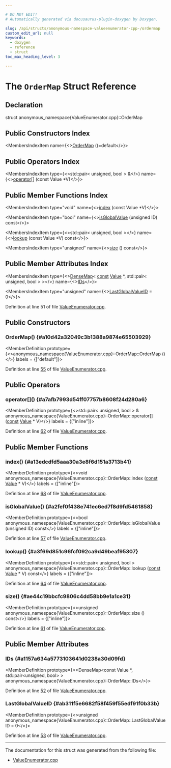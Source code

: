 ```yaml
---

# DO NOT EDIT!
# Automatically generated via docusaurus-plugin-doxygen by Doxygen.

slug: /api/structs/anonymous-namespace-valueenumerator-cpp-/ordermap
custom_edit_url: null
keywords:
  - doxygen
  - reference
  - struct
toc_max_heading_level: 3

---
```





# The `OrderMap` Struct Reference

<DoxygenPage pluginConfig={pluginConfig}>



## Declaration

<CodeBlock>struct anonymous_namespace{ValueEnumerator.cpp}::OrderMap</CodeBlock>

## Public Constructors Index

<MembersIndex>

<MembersIndexItem
  name={<><a href="#a10d42a32049c3b1388a9874e65503929">OrderMap</a> ()=default</>}>
</MembersIndexItem>

</MembersIndex>

## Public Operators Index

<MembersIndex>

<MembersIndexItem
  type={<>std::pair&lt; unsigned, bool &gt; &amp;</>}
  name={<><a href="#a7afb7993d54ff07757b8608f24d280a6">operator&#91;&#93;</a> (const Value &#42;V)</>}>
</MembersIndexItem>

</MembersIndex>

## Public Member Functions Index

<MembersIndex>

<MembersIndexItem
  type="void"
  name={<><a href="#a13edcdfd5aaa30a3e8f6d151a3713b41">index</a> (const Value &#42;V)</>}>
</MembersIndexItem>

<MembersIndexItem
  type="bool"
  name={<><a href="#a2fef0f438e741ec6ed7f8d9fd5461858">isGlobalValue</a> (unsigned ID) const</>}>
</MembersIndexItem>

<MembersIndexItem
  type={<>std::pair&lt; unsigned, bool &gt;</>}
  name={<><a href="#a3f69d851c96fcf092ca9d49beaf95307">lookup</a> (const Value &#42;V) const</>}>
</MembersIndexItem>

<MembersIndexItem
  type="unsigned"
  name={<><a href="#ae44c19bbcfc9806c4dd58bb9e1a1ce31">size</a> () const</>}>
</MembersIndexItem>

</MembersIndex>

## Public Member Attributes Index

<MembersIndex>

<MembersIndexItem
  type={<><a href="/docs/api/classes/llvm/densemap">DenseMap</a>&lt; <a href="/docs/api/files/lib/lib/target/lib/target/aarch64/aarch64promoteconstant-cpp/#a90f8350fecae261c25be85d38b451bff">const</a> <a href="/docs/api/classes/llvm/value">Value</a> &#42;, std::pair&lt; unsigned, bool &gt; &gt;</>}
  name={<><a href="#a1157a634a5773103641d0238a30d09fd">IDs</a></>}>
</MembersIndexItem>

<MembersIndexItem
  type="unsigned"
  name={<><a href="#ab311f5e6682f58f459f55edf91f0b33b">LastGlobalValueID</a> = 0</>}>
</MembersIndexItem>

</MembersIndex>


Definition at line 51 of file <a href="/docs/api/files/lib/lib/bitcode/lib/bitcode/writer/valueenumerator-cpp">ValueEnumerator.cpp</a>.

<SectionDefinition>

## Public Constructors

### OrderMap() {#a10d42a32049c3b1388a9874e65503929}

<MemberDefinition
  prototype={<>anonymous&#95;namespace&#123;ValueEnumerator.cpp&#125;::OrderMap::OrderMap ()</>}
  labels = {["default"]}>

Definition at line <a href="/docs/api/files/lib/lib/bitcode/lib/bitcode/writer/valueenumerator-cpp/#l00055">55</a> of file <a href="/docs/api/files/lib/lib/bitcode/lib/bitcode/writer/valueenumerator-cpp">ValueEnumerator.cpp</a>.
</MemberDefinition>

</SectionDefinition>

<SectionDefinition>

## Public Operators

### operator&#91;&#93;() {#a7afb7993d54ff07757b8608f24d280a6}

<MemberDefinition
  prototype={<>std::pair&lt; unsigned, bool &gt; &amp; anonymous&#95;namespace&#123;ValueEnumerator.cpp&#125;::OrderMap::operator&#91;&#93; (<a href="/docs/api/files/lib/lib/target/lib/target/aarch64/aarch64promoteconstant-cpp/#a90f8350fecae261c25be85d38b451bff">const</a> <a href="/docs/api/classes/llvm/value">Value</a> &#42; V)</>}
  labels = {["inline"]}>

Definition at line <a href="/docs/api/files/lib/lib/bitcode/lib/bitcode/writer/valueenumerator-cpp/#l00062">62</a> of file <a href="/docs/api/files/lib/lib/bitcode/lib/bitcode/writer/valueenumerator-cpp">ValueEnumerator.cpp</a>.
</MemberDefinition>

</SectionDefinition>

<SectionDefinition>

## Public Member Functions

### index() {#a13edcdfd5aaa30a3e8f6d151a3713b41}

<MemberDefinition
  prototype={<>void anonymous&#95;namespace&#123;ValueEnumerator.cpp&#125;::OrderMap::index (<a href="/docs/api/files/lib/lib/target/lib/target/aarch64/aarch64promoteconstant-cpp/#a90f8350fecae261c25be85d38b451bff">const</a> <a href="/docs/api/classes/llvm/value">Value</a> &#42; V)</>}
  labels = {["inline"]}>

Definition at line <a href="/docs/api/files/lib/lib/bitcode/lib/bitcode/writer/valueenumerator-cpp/#l00068">68</a> of file <a href="/docs/api/files/lib/lib/bitcode/lib/bitcode/writer/valueenumerator-cpp">ValueEnumerator.cpp</a>.
</MemberDefinition>

### isGlobalValue() {#a2fef0f438e741ec6ed7f8d9fd5461858}

<MemberDefinition
  prototype={<>bool anonymous&#95;namespace&#123;ValueEnumerator.cpp&#125;::OrderMap::isGlobalValue (unsigned ID) const</>}
  labels = {["inline"]}>

Definition at line <a href="/docs/api/files/lib/lib/bitcode/lib/bitcode/writer/valueenumerator-cpp/#l00057">57</a> of file <a href="/docs/api/files/lib/lib/bitcode/lib/bitcode/writer/valueenumerator-cpp">ValueEnumerator.cpp</a>.
</MemberDefinition>

### lookup() {#a3f69d851c96fcf092ca9d49beaf95307}

<MemberDefinition
  prototype={<>std::pair&lt; unsigned, bool &gt; anonymous&#95;namespace&#123;ValueEnumerator.cpp&#125;::OrderMap::lookup (<a href="/docs/api/files/lib/lib/target/lib/target/aarch64/aarch64promoteconstant-cpp/#a90f8350fecae261c25be85d38b451bff">const</a> <a href="/docs/api/classes/llvm/value">Value</a> &#42; V) const</>}
  labels = {["inline"]}>

Definition at line <a href="/docs/api/files/lib/lib/bitcode/lib/bitcode/writer/valueenumerator-cpp/#l00064">64</a> of file <a href="/docs/api/files/lib/lib/bitcode/lib/bitcode/writer/valueenumerator-cpp">ValueEnumerator.cpp</a>.
</MemberDefinition>

### size() {#ae44c19bbcfc9806c4dd58bb9e1a1ce31}

<MemberDefinition
  prototype={<>unsigned anonymous&#95;namespace&#123;ValueEnumerator.cpp&#125;::OrderMap::size () const</>}
  labels = {["inline"]}>

Definition at line <a href="/docs/api/files/lib/lib/bitcode/lib/bitcode/writer/valueenumerator-cpp/#l00061">61</a> of file <a href="/docs/api/files/lib/lib/bitcode/lib/bitcode/writer/valueenumerator-cpp">ValueEnumerator.cpp</a>.
</MemberDefinition>

</SectionDefinition>

<SectionDefinition>

## Public Member Attributes

### IDs {#a1157a634a5773103641d0238a30d09fd}

<MemberDefinition
  prototype={<>DenseMap&lt;const Value &#42;, std::pair&lt;unsigned, bool&gt; &gt; anonymous&#95;namespace&#123;ValueEnumerator.cpp&#125;::OrderMap::IDs</>}>

Definition at line <a href="/docs/api/files/lib/lib/bitcode/lib/bitcode/writer/valueenumerator-cpp/#l00052">52</a> of file <a href="/docs/api/files/lib/lib/bitcode/lib/bitcode/writer/valueenumerator-cpp">ValueEnumerator.cpp</a>.
</MemberDefinition>

### LastGlobalValueID {#ab311f5e6682f58f459f55edf91f0b33b}

<MemberDefinition
  prototype={<>unsigned anonymous&#95;namespace&#123;ValueEnumerator.cpp&#125;::OrderMap::LastGlobalValueID = 0</>}>

Definition at line <a href="/docs/api/files/lib/lib/bitcode/lib/bitcode/writer/valueenumerator-cpp/#l00053">53</a> of file <a href="/docs/api/files/lib/lib/bitcode/lib/bitcode/writer/valueenumerator-cpp">ValueEnumerator.cpp</a>.
</MemberDefinition>

</SectionDefinition>

<hr/>

The documentation for this struct was generated from the following file:

<ul>
<li><a href="/docs/api/files/lib/lib/bitcode/lib/bitcode/writer/valueenumerator-cpp">ValueEnumerator.cpp</a></li>
</ul>

</DoxygenPage>

